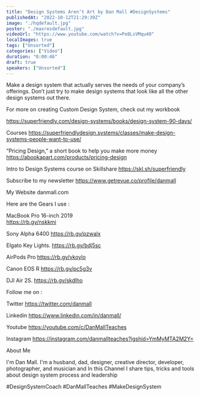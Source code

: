 ```yaml
---
title: "Design Systems Aren’t Art by Dan Mall #DesignSystems"
publishedAt: "2022-10-12T21:29:39Z"
image: "./hqdefault.jpg"
poster: "./maxresdefault.jpg"
videoUrl: "https://www.youtube.com/watch?v=Po8LsVMqu40"
localImages: true
tags: ["Unsorted"]
categories: ["Video"]
duration: "0:00:46"
draft: true
speakers: ["Unsorted"]
---
```

Make a design system that actually serves the needs of your company’s offerings. Don’t just try to make design systems that look like all the other design systems out there.


For more on creating Custom Design System, check out my workbook

https://superfriendly.com/design-systems/books/design-system-90-days/

Courses
https://superfriendlydesign.systems/classes/make-design-systems-people-want-to-use/

“Pricing Design,” a short book to help you make more money
https://abookapart.com/products/pricing-design

Intro to Design Systems course on Skillshare
https://skl.sh/superfriendly

Subscribe to my newsletter
https://www.getrevue.co/profile/danmall

My Website
danmall.com


Here are the Gears I use :

MacBook Pro 16-inch 2019  
https://rb.gy/nskkmi

Sony Alpha 6400
https://rb.gy/pzwalx

Elgato Key Lights.
https://rb.gy/bdj5sc

AirPods Pro
https://rb.gy/vkoylo

Canon EOS R 
https://rb.gy/pc5g3v

DJI Air 2S.
https://rb.gy/skdlho


Follow me on :

Twitter
https://twitter.com/danmall

Linkedin
https://www.linkedin.com/in/danmall/

Youtube
https://youtube.com/c/DanMallTeaches

Instagram
https://instagram.com/danmallteaches?igshid=YmMyMTA2M2Y=


About Me

I'm Dan Mall. I'm a husband, dad, designer, creative director, developer, photographer, and musician and In this Channel I share tips, tricks and tools about design system process and leadership


#DesignSystemCoach #DanMallTeaches #MakeDesignSystem

